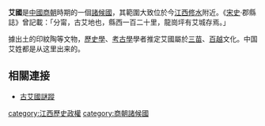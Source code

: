 '''艾國'''是[[中國|中國]][[商朝|商朝]]時期的一個[[諸候國|諸候國]]，其範圍大致位於今[[江西|江西]][[修水|修水]]附近。《[[宋史|宋史]]·郡縣誌》曾記載：「分甯，古艾地也，縣西一百二十里，龍崗坪有艾城存焉。」

據出土的印紋陶等文物，[[歷史學|歷史學]]、[[考古學|考古學]]學者推定艾國屬於[[三苗|三苗]]、[[百越|百越]]文化。中国艾姓都是从这里出来的。

==相關連接==

*[http://www.jxnews.com.cn/jndsb/system/2008/01/13/002655824.shtml 古艾國謎蹤]

[[category:江西歷史政權|category:江西歷史政權]]
[[category:商朝諸候國|category:商朝諸候國]]